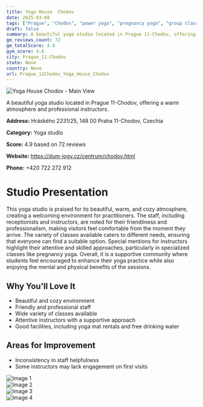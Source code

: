 ```yaml
---
title: Yoga House  Chodov
date: 2025-03-08
tags: ["Prague", "Chodov", "power yoga", "pregnancy yoga", "group classes", "friendly atmosphere", "cozy environment", "Prague 11-Chodov"]  
draft: false
summary: A beautiful yoga studio located in Prague 11-Chodov, offering a warm atmosphere and professional instructors.
gm_reviews_count: 72
gm_totalScore: 4.9
gym_score: 4.6
city: Prague_11-Chodov
state: None
country: None
url: Prague_11Chodov_Yoga_House_Chodov
---
```


<div className="aspect-[16/9] relative my-8">
  <img 
    src="https://lh5.googleusercontent.com/p/AF1QipNKwGjSHjM1n9m2Kz-JoIFOYNidOjInF-U3tjuQ=w1920-h1080-k-no"
    alt="Yoga House  Chodov - Main View"
    className="object-cover absolute inset-0 w-full h-full rounded-lg"
  />
</div>

A beautiful yoga studio located in Prague 11-Chodov, offering a warm atmosphere and professional instructors.

**Address:** Hráského 2231/25, 148 00 Praha 11-Chodov, Czechia

**Category:** Yoga studio

**Score:** 4.9 based on 72 reviews

**Website:** https://dum-jogy.cz/centrum/chodov.html

**Phone:** +420 722 272 912

# Studio Presentation

This yoga studio is praised for its beautiful, warm, and cozy atmosphere, creating a welcoming environment for practitioners. The staff, including receptionists and instructors, are noted for their friendliness and professionalism, making visitors feel comfortable from the moment they arrive. The variety of classes available caters to different needs, ensuring that everyone can find a suitable option. Special mentions for instructors highlight their attentive and skilled approaches, particularly in specialized classes like pregnancy yoga. Overall, it is a supportive community where students feel encouraged to enhance their yoga practice while also enjoying the mental and physical benefits of the sessions.



## Why You'll Love It

- Beautiful and cozy environment
- Friendly and professional staff
- Wide variety of classes available
- Attentive instructors with a supportive approach
- Good facilities, including yoga mat rentals and free drinking water

## Areas for Improvement

- Inconsistency in staff helpfulness
- Some instructors may lack engagement on first visits

<div className="grid grid-cols-1 xl:grid-cols-2 gap-4 my-8">
<div className="aspect-[4/3] relative"><img src="https://lh5.googleusercontent.com/p/AF1QipOk5D9Y13hvyBpiY7gRTM0EPaKWwALu_ikcoi_m=w1920-h1080-k-no" alt="Image 1" className="object-cover absolute inset-0 w-full h-full rounded-lg" /></div>
<div className="aspect-[4/3] relative"><img src="https://lh5.googleusercontent.com/p/AF1QipNdMRRzCprXhQq7AZwtIL_sCX7mN0wpEj7vPF0b=w1920-h1080-k-no" alt="Image 2" className="object-cover absolute inset-0 w-full h-full rounded-lg" /></div>
<div className="aspect-[4/3] relative"><img src="https://lh5.googleusercontent.com/p/AF1QipOxNNO5wuKHczPvQTYUhHJBIMeycCsE0k6YH7-A=w1920-h1080-k-no" alt="Image 3" className="object-cover absolute inset-0 w-full h-full rounded-lg" /></div>
<div className="aspect-[4/3] relative"><img src="https://lh3.googleusercontent.com/p/AF1QipMNA3mI1_aqA5UVgz64OJVSzgtgYPt3KsTKuc45=w1920-h1080-k-no-pi0-ya280-ro-0-fo100" alt="Image 4" className="object-cover absolute inset-0 w-full h-full rounded-lg" /></div>
</div>